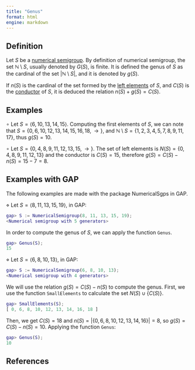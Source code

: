 ```yaml
---
title: "Genus"
format: html
engine: markdown
---
```


## Definition

Let $S$ be a [numerical semigroup](Numerical-semigroup.qmd). By definition of numerical semigroup, the set $\mathbb{N} \setminus S$, usually denoted by $G(S)$, is finite. It is defined the genus of $S$ as the cardinal of the set $|\mathbb{N} \setminus S|$, and it is denoted by $g(S)$.

If $n(S)$ is the cardinal of the set formed by the [left elements](Left-elements.qmd) of $S$, and $C(S)$ is the [conductor](Conductor.qmd) of $S$, it is deduced the relation $n(S) + g(S) = C(S)$.

## Examples

$\circ$ Let $S = \langle 6, 10, 13, 14, 15 \rangle$. Computing the first elements of $S$, we can note that $S = \{ 0, 6, 10, 12, 13, 14, 15, 16, 18, \rightarrow \}$, and $\mathbb{N} \setminus S = \{1, 2, 3, 4, 5, 7, 8, 9, 11, 17\}$, thus $g(S) = 10$.

$\circ$ Let $S = \{ 0, 4, 8, 9, 11, 12, 13, 15, \rightarrow \}$. The set of left elements is $N(S) = \{0, 4, 8, 9, 11, 12, 13\}$ and the conductor is $C(S) = 15$, therefore $g(S) = C(S) - n(S) = 15 - 7 = 8$.

## Examples with GAP

The following examples are made with the package NumericalSgps in GAP.

$\diamond$ Let $S = \langle 8, 11, 13, 15, 19 \rangle$, in GAP:

``` gap
gap> S := NumericalSemigroup(8, 11, 13, 15, 19);
<Numerical semigroup with 5 generators>
```

In order to compute the genus of $S$, we can apply the function `Genus`.

``` gap
gap> Genus(S);
15
```

$\diamond$ Let $S = \langle 6, 8, 10, 13 \rangle$, in GAP:

``` gap
gap> S := NumericalSemigroup(6, 8, 10, 13);
<Numerical semigroup with 4 generators>
```

We will use the relation $g(S) = C(S) - n(S)$ to compute the genus. First, we use the function `SmallElements` to calculate the set $N(S) \cup \{C(S)\}$.

``` gap
gap> SmallElements(S);
[ 0, 6, 8, 10, 12, 13, 14, 16, 18 ]
```

Then, we get $C(S) = 18$ and $n(S) = |\{0, 6, 8, 10, 12, 13, 14, 16 \}| = 8$, so $g(S) = C(S) - n(S) = 10$. Applying the function `Genus`:

``` gap
gap> Genus(S);
10
```

## References
